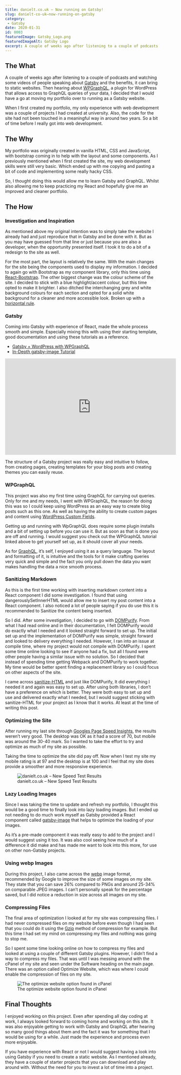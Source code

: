 ```yaml
---
title: danielt.co.uk – Now running on Gatsby!
slug: danielt-co-uk–now-running-on-gatsby
category:
 - Gatsby
date: 2020-01-31
id: 0003
featuredImage: Gatsby_Logo.png
featuredImageAlt: Gatsby Logo
excerpt: A couple of weeks ago after listening to a couple of podcasts and watching some videos of people speaking...
---
```


<h2>The What</h2>
A couple of weeks ago after listening to a couple of podcasts and watching some videos of people speaking about <a href="https://www.gatsbyjs.org/">Gatsby</a> and the benefits, it can bring to static websites. Then hearing about <a href="https://github.com/wp-graphql/wp-graphql">WPGraphQL</a>, a plugin for WordPress that allows access to GraphQL queries of your data, I decided that I would have a go at moving my portfolio over to running as a Gatsby website.

When I first created my portfolio, my only experience with web development was a couple of projects I had created at university. Also, the code for the site had not been touched in a meaningful way in around two years. So a bit of time before I really got into web development.

<h2>The Why</h2>
My portfolio was originally created in vanilla HTML, CSS and JavaScript, with bootstrap coming in to help with the layout and some components. As I previously mentioned when I first created the site, my web development skills were still very basic. Which ended up with me copying and pasting a bit of code and implementing some really hacky CSS.

So, I thought doing this would allow me to learn Gatsby and GraphQL. Whilst also allowing me to keep practicing my React and hopefully give me an improved and cleaner portfolio.

<h2>The How</h2>
<h3>Investigation and Inspiration</h3>
As mentioned above my original intention was to simply take the website I already had and just reproduce that in Gatsby and be done with it. But as you may have guessed from that line or just because you are also a developer, when the opportunity presented itself. I took it to do a bit of a redesign to the site as well.

For the most part, the layout is relatively the same. With the main changes for the site being the components used to display my information. I decided to again go with Bootstrap as my component library, only this time using <a href="https://react-bootstrap.github.io/">React-Bootstrap</a>. The other biggest change was the colour scheme of the site. I decided to stick with a blue highlight/accent colour, but this time opted to make it brighter. I also ditched the interchanging grey and white background colours for each section and opted for a solid white background for a cleaner and more accessible look. Broken up with a <a href="https://developer.mozilla.org/en-US/docs/Web/HTML/Element/hr">horizontal rule</a>.

<h3>Gatsby</h3>
Coming into Gatsby with experience of React, made the whole process smooth and simple. Especially mixing this with using their starting template, good documentation and using these tutorials as a reference.

<ul>
<li><a href="https://www.youtube.com/watch?v=DH7I1xRrbxs&t=3304s">Gatsby + WordPress with WPGraphQL</a></li>
<li><a href="https://www.youtube.com/watch?v=wTQtTjovDa0&t=992s">In-Depth gatsby-image Tutorial</a></li>
</ul>

<iframe width="560" height="315" src="https://www.youtube.com/embed/8t0vNu2fCCM" frameborder="0" allow="accelerometer; autoplay; encrypted-media; gyroscope; picture-in-picture" allowfullscreen></iframe>

The structure of a Gatsby project was really easy and intuitive to follow, from creating pages, creating templates for your blog posts and creating themes you can easily reuse.

<h3>WPGraphQL</h3>
This project was also my first time using GraphQL for carrying out queries. Only for me and my needs, I went with WPGraphQL, the reason for doing this was so I could keep using WordPress as an easy way to create blog posts such as this one. As well as having the ability to create custom pages and content using <a href="https://wordpress.org/support/article/custom-fields/">WordPress Custom Fields</a>.

Getting up and running with WpGraphQL does require some plugin installs and a bit of setting up before you can use it. But as soon as that is done you are off and running. I would suggest you check out the WPGraphQL tutorial linked above to get yourself set up, as it should cover all your needs.

As for <a href="https://graphql.org/">GraphQL</a>, it’s self, I enjoyed using it as a query language. The layout and formatting of it, is intuitive and the tools for it make crafting queries very quick and simple and the fact you only pull down the data you want makes handling the data a nice smooth process.

<h3>Sanitizing Markdown</h3>
As this is the first time working with inserting markdown content into a React component I did some investigation. I found that using dangerouslySetInnerHTML would allow me to insert my post content into a React component. I also noticed a lot of people saying if you do use this it is recommended to Sanitize the content being inserted.

So I did. After some investigation, I decided to go with <a href="https://github.com/cure53/DOMPurify">DOMPurify</a>. From what I had read online and in their documentation, I felt DOMPurify would do exactly what I needed and it looked straight forward to set up. The initial set up and the implementation of DOMPurify was simple, straight forward and looked to delivery everything I needed. However, I ran into an issue at compile time, where my project would not compile with DOMPurify. I spent some time online looking to see if anyone had a fix, but all I found were other people having a similar issue with no solution. So I decided that instead of spending time getting Webpack and DOMPurify to work together. My time would be better spent finding a replacement library so I could focus on other aspects of the site.

I came across <a href="https://github.com/apostrophecms/sanitize-html#readme">sanitize-HTML</a> and just like DOMPurify, It did everything I needed it and again was easy to set up. After using both libraries, I don’t have a preference on which is better. They were both easy to set up and use and delivered exactly what I needed, but I would suggest sticking with sanitize-HTML for your project as I know that it works. At least at the time of writing this post.

<h3>Optimizing the Site</h3>
After running my last site through <a href="https://developers.google.com/speed/pagespeed/insights/">Googles Page Speed Insights</a>, the results weren’t very good. The desktop was OK as it had a score of 70, but mobile was around the 30-40 mark. So I wanted to take the effort to try and optimize as much of my site as possible.

Taking the time to optimize the site did pay off. Now when I test my site my mobile rating is at 97 and the desktop is at 100 and I feel that my site does provide a smoother and more responsive experience.

<figure>
  <img src="GatsbyUpdateSpeedTest-1024x500.png" alt="danielt.co.uk – New Speed Test Results" />
  <figcaption>danielt.co.uk – New Speed Test Results</figcaption>
</figure>

<h3>Lazy Loading Images</h3>
Since I was taking the time to update and refresh my portfolio, I thought this would be a good time to finally look into lazy loading images. But I ended up not needing to do much work myself as Gatsby provided a React component called <a href="https://www.gatsbyjs.org/packages/gatsby-image/">gatsby-image</a> that helps to optimize the loading of your images.

As it’s a pre-made component it was really easy to add to the project and I would suggest using it too. It was also cool seeing how much of a difference it did make and has made me want to look into this more, for use on other non-Gatsby projects.

<h3>Using webp Images</h3>
During this project, I also came across the <a href="https://developers.google.com/speed/webp">webp</a> image format, recommended by Google to improve the size of some images on my site. They state that you can save 26% compared to PNGs and around 25-34% on comparable JPEG images. I can’t personally speak for the percentage saved, but I did notice a reduction in size across all images on my site.

<h3>Compressing Files</h3>
The final area of optimization I looked at for my site was compressing files. I had never compressed files on my website before even though I had seen that you could do it using the <a href="https://varvy.com/pagespeed/enable-compression.html#:~:targetText=Gzip%20is%20a%20method%20of,compression%20is%20a%20standard%20practice.">Gzip</a> method of compression for example. But this time I had set my mind on compressing my files and nothing was going to stop me.

So I spent some time looking online on how to compress my files and looked at using a couple of different Gatsby plugins. However, I didn’t find a way to compress my files. That was until I was messing around with the cPanel of my site and seen under the Software heading on the main page. There was an option called Optimize Website, which was where I could enable the compression of files on my site.

<figure>
  <img src="GatsbyUpdateOptimizeSite-1024x127.png" alt="The optimize website option found in cPanel " />
  <figcaption>The optimize website option found in cPanel </figcaption>
</figure>

<h2>Final Thoughts</h2>
I enjoyed working on this project. Even after spending all day coding at work, I always looked forward to coming home and working on this site. It was also enjoyable getting to work with Gatsby and GraphQL after hearing so many good things about them and the fact it was for something that I would be using for a while. Just made the experience and process even more enjoyable.

If you have experience with React or not I would suggest having a look into using Gatsby if you need to create a static website. As I mentioned already, they have a couple of starter projects that you can download and play around with. Without the need for you to invest a lot of time into a project.
